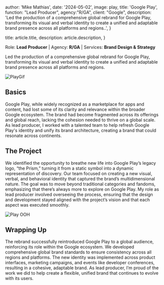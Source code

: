
  author: 'Mike Mathias',
  date: '2024-05-02',
  image: play, 
  title: 'Google Play',
  function: "Lead Producer", 
  agency:"R/GA",
  client: "Google", 
  description:
    'Led the production of a comprehensive global rebrand for Google Play, transforming its visual and verbal identity to create a unified and adaptable brand presence across all platforms and regions..',
}

  title: article.title,
  description: article.description,
}



Role: **Lead Producer** |
Agency: **R/GA** |
Services: **Brand Design & Strategy**

 Led the production of a comprehensive global rebrand for Google Play, transforming its visual and verbal identity to create a unified and adaptable brand presence across all platforms and regions.
 
 <Image src={play} alt="PlayGif" />


## Basics
Google Play, while widely recognized as a marketplace for apps and content, had lost some of its clarity and relevance within the broader Google ecosystem. The brand had become fragmented across its offerings and global reach, lacking the cohesion needed to thrive on a global scale. As lead producer, I worked with a talented team to help refresh Google Play's identity and unify its brand architecture, creating a brand that could resonate across continents.

## The Project
We identified the opportunity to breathe new life into Google Play’s legacy logo, “the Prism,” turning it from a static symbol into a dynamic representation of discovery. Our team focused on creating a new visual, verbal, and behavioral identity that captured the brand’s multidimensional nature. The goal was to move beyond traditional categories and fandoms, emphasizing that there’s always more to explore on Google Play. My role as lead producer involved overseeing the process, ensuring that the design and development stayed aligned with the project’s vision and that each aspect was executed smoothly.

 <Image src={playOoh} alt="Play OOH" />

## Wrapping Up
The rebrand successfully reintroduced Google Play to a global audience, reinforcing its role within the Google ecosystem. We developed comprehensive global brand standards to ensure consistency across all regions and platforms. The new identity was implemented across product interfaces, marketing campaigns, and events like developer conferences, resulting in a cohesive, adaptable brand. As lead producer, I’m proud of the work we did to help create a flexible, unified brand that continues to evolve with its users.
